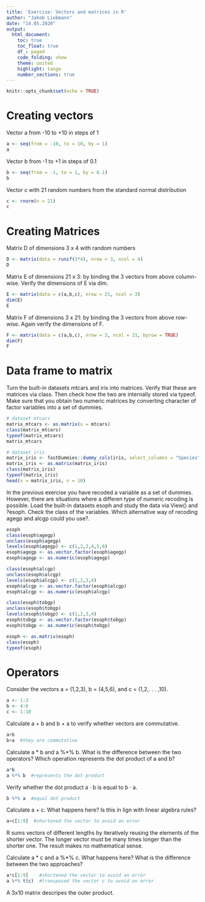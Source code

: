 ```yaml
---
title: 'Exercise: Vectors and matrices in R'
author: "Jakob Liebmann"
date: "14.05.2020"
output: 
  html_document:
    toc: true
    toc_float: true
    df_: paged
    code_folding: show  
    theme: united
    highlight: tango
    number_sections: true
---
```


```r
knitr::opts_chunk$set(echo = TRUE)
```

# Creating vectors

Vector a from -10 to +10 in steps of 1
```r
a <- seq(from = -10, to = 10, by = 1)
a
```

Vector b from -1 to +1 in steps of 0.1
```r
b <- seq(from = -1, to = 1, by = 0.1)
b
```

Vector c with 21 random numbers from the standard normal distribution
```r
c <- rnorm(n = 21)
c
```

# Creating Matrices

Matrix D of dimensions 3 x 4 with random numbers
```r
D <- matrix(data = runif(3*4), nrow = 3, ncol = 4)
D
```

Matrix E of dimensions 21 x 3: by binding the 3 vectors from above column-wise. Verify the dimensions of E via dim.

```r
E <- matrix(data = c(a,b,c), nrow = 21, ncol = 3)
dim(E)
E
```

Matrix F of dimensions 3 x 21: by binding the 3 vectors from above row-wise. Again verify the dimensions of F.
```r
F <- matrix(data = c(a,b,c), nrow = 3, ncol = 21, byrow = TRUE)
dim(F)
F
```

# Data frame to matrix

Turn the built-in datasets mtcars and iris into matrices. Verify that these are matrices via class.
Then check how the two are internally stored via typeof. Make sure that you obtain two numeric
matrices by converting character of factor variables into a set of dummies.
```r
# dataset mtcars
matrix_mtcars <- as.matrix(x = mtcars)
class(matrix_mtcars)
typeof(matrix_mtcars)
matrix_mtcars

# dataset iris
matrix_iris <- fastDummies::dummy_cols(iris, select_columns = "Species", remove_selected_columns = TRUE)
matrix_iris <- as.matrix(matrix_iris)
class(matrix_iris)
typeof(matrix_iris)
head(x = matrix_iris, n = 10)
```

In the previous exercise you have recoded a variable as a set of dummies. However, there are situations
where a differen type of numeric recoding is possible. Load the built-in datasets esoph and study the
data via View() and ?esoph. Check the class of the variables. Which alternative way of recoding
agegp and alcgp could you use?.

```r
esoph
class(esoph$agegp)
unclass(esoph$agegp)
levels(esoph$agegp) <- c(1,2,3,4,5,6)
esoph$agegp <- as.vector.factor(esoph$agegp)
esoph$agegp <- as.numeric(esoph$agegp)

class(esoph$alcgp)
unclass(esoph$alcgp)
levels(esoph$alcgp) <- c(1,2,3,4)
esoph$alcgp <- as.vector.factor(esoph$alcgp)
esoph$alcgp <- as.numeric(esoph$alcgp)

class(esoph$tobgp)
unclass(esoph$tobgp) 
levels(esoph$tobgp) <- c(1,2,3,4)
esoph$tobgp <- as.vector.factor(esoph$tobgp)
esoph$tobgp <- as.numeric(esoph$tobgp)

esoph <- as.matrix(esoph)
class(esoph)
typeof(esoph)
```

# Operators

Consider the vectors a = (1,2,3), b = (4,5,6), and c = (1,2,. . . ,10).
```r
a <- 1:3
b <- 4:6
c <- 1:10
```

Calculate a + b and b + a to verify whether vectors are commutative.
```r
a+b
b+a  #they are commutative
```

Calculate a * b and a %*% b. What is the difference between the two operators? Which operation represents the dot product of a and b?
```r
a*b
a %*% b  #represents the dot-product
```

Verify whether the dot product a · b is equal to b · a.
```r
b %*% a  #equal dot product
```

Calculate a + c. What happens here? Is this in lign with linear algebra rules?
```r
a+c[1:9]  #shortened the vector to avoid an error
```
R sums vectors of different lengths by iteratively reusing the elements of the shorter vector. The longer vector must be many times longer than the shorter one. The result makes no mathematical sense. 


Calculate a * c and a %*% c. What happens here? What is the difference between the two approaches?
```r
a*c[1:9]    #shortened the vector to avoid an error
a %*% t(c)  #transposed the vector c to avoid an error
```
A 3x10 matrix descripes the outer product.
